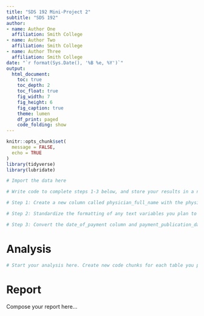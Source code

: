 ```yaml
---
title: "SDS 192 Mini-Project 2"
subtitle: "SDS 192"
author: 
- name: Author One
  affiliation: Smith College
- name: Author Two
  affiliation: Smith College
- name: Author Three
  affiliation: Smith College
date: "`r format(Sys.Date(), '%B %e, %Y')`"
output: 
  html_document:
    toc: true
    toc_depth: 2
    toc_float: true
    fig_width: 7
    fig_height: 6
    fig_caption: true
    theme: lumen
    df_print: paged
    code_folding: show
---
```


```r
knitr::opts_chunk$set(
  message = FALSE,
  echo = TRUE
)
library(tidyverse)
library(lubridate)

```

```r
# Import the data here
```

```r
# Write code to complete steps 1-3 below, and store your results in a new data frame. I recommend a data frame with the word "_cleaned" appended to the variable name.

# Step 1: Create a new column called physician_full_name with the physician's full name (don't include middle initial or suffix; sometimes the same physician will include it in some reports and not others, and the goal is to standardize names here.)

# Step 2: Standardize the formatting of any text variables you plan to use in the assignment by converting their text to uppercase. Note that you may need to come back to this step as you are working through your analysis. 

# Step 3: Convert the date_of_payment column and payment_publication_date columns to date format

```

# Analysis

```r
# Start your analysis here. Create new code chunks for each table you plan to produce. 
```

# Report

Compose your report here...



